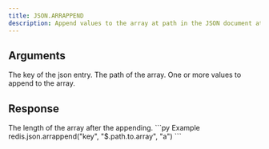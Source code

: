 ```yaml
---
title: JSON.ARRAPPEND
description: Append values to the array at path in the JSON document at key.
---
```


## Arguments

<ParamField body="key" type="str" required>
    The key of the json entry.
</ParamField>
<ParamField body="path" type="str" default="$">
    The path of the array.
</ParamField>



<ParamField body="value" type="...TValue[]" required>
    One or more values to append to the array.
</ParamField>


## Response

<ResponseField type="integer" required>
  The length of the array after the appending.
</ResponseField>

<RequestExample>
```py Example
redis.json.arrappend("key", "$.path.to.array", "a")
```
</RequestExample>
